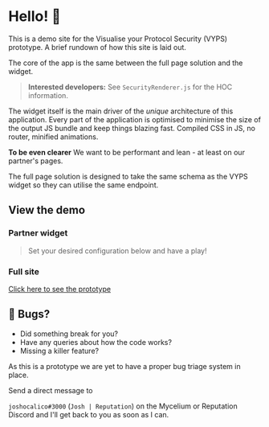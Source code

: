 
# Hello! 👋

This is a demo site for the Visualise your Protocol Security (VYPS) prototype.
A brief rundown of how this site is laid out.

The core of the app is the same between the full page solution and the widget.

> **Interested developers:** See `SecurityRenderer.js` for the HOC information.

The widget itself is the main driver of the _unique_ architecture of this application.
Every part of the application is optimised to minimise the size of the output JS bundle and keep things blazing fast.
Compiled CSS in JS, no router, minified animations.

**To be even clearer** 
We want to be performant and lean - at least on our partner's pages.

The full page solution is designed to take the same schema as the VYPS widget so they can utilise the same endpoint.

## View the demo

### Partner widget
> Set your desired configuration below and have a play!

<SecurityWidgetConfigurator onChange={props.widgetCallback} />

### Full site
[Click here to see the prototype](/)

## 🚧 Bugs?
- Did something break for you? 
- Have any queries about how the code works?
- Missing a killer feature?

As this is a prototype we are yet to have a proper bug triage system in place.

Send a direct message to

`joshocalico#3000` (`Josh | Reputation`) on the Mycelium or Reputation Discord and I'll get back to you as soon as I can.